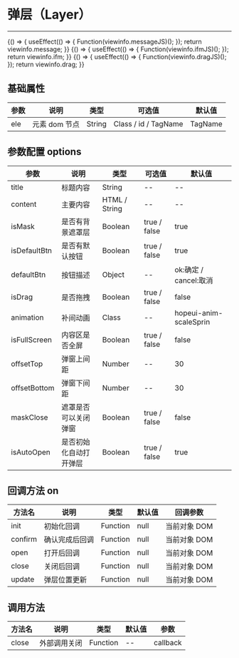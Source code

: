
# 弹层（Layer）

---

<Meta title="复用组件/弹层(Layer)" />

<Canvas>
    <Story
        name="通用"
        height="150px"
        parameters={{
            docs: {
                source: { code: `${viewinfo.message}${viewinfo.messageJS}` },
            },
        }}
    >
        {() => {
            useEffect(() => {
                Function(viewinfo.messageJS)();
            });
            return viewinfo.message;
        }}
    </Story>
</Canvas>

<Canvas>
    <Story
        name="iframe嵌套"
        height="150px"
        parameters={{
            docs: { source: { code: `${viewinfo.ifm}${viewinfo.ifmJS}` } },
        }}
    >
        {() => {
            useEffect(() => {
                Function(viewinfo.ifmJS)();
            });
            return viewinfo.ifm;
        }}
    </Story>
</Canvas>

<Canvas>
    <Story
        name="可拖拽"
        height="150px"
        parameters={{
            docs: { source: { code: `${viewinfo.drag}${viewinfo.dragJS}` } },
        }}
    >
        {() => {
            useEffect(() => {
                Function(viewinfo.dragJS)();
            });
            return viewinfo.drag;
        }}
    </Story>
</Canvas>

## 基础属性

| 参数 | 说明          | 类型   | 可选值               | 默认值  |
| ---- | ------------- | ------ | -------------------- | ------- |
| ele  | 元素 dom 节点 | String | Class / id / TagName | TagName |

## 参数配置 options

| 参数         | 说明                   | 类型          | 可选值       | 默认值                 |
| ------------ | ---------------------- | ------------- | ------------ | ---------------------- |
| title        | 标题内容               | String        | --           | --                     |
| content      | 主要内容               | HTML / String | --           | --                     |
| isMask       | 是否有背景遮罩层       | Boolean       | true / false | true                   |
| isDefaultBtn | 是否有默认按钮         | Boolean       | true / false | true                   |
| defaultBtn   | 按钮描述               | Object        | --           | ok:确定 / cancel:取消  |
| isDrag       | 是否拖拽               | Boolean       | true / false | false                  |
| animation    | 补间动画               | Class         | --           | hopeui-anim-scaleSprin |
| isFullScreen | 内容区是否全屏         | Boolean       | true / false | false                  |
| offsetTop    | 弹窗上间距             | Number        | --           | 30                     |
| offsetBottom | 弹窗下间距             | Number        | --           | 30                     |
| maskClose    | 遮罩是否可以关闭弹窗   | Boolean       | true / false | false                  |
| isAutoOpen   | 是否初始化自动打开弹层 | Boolean       | true / false | true                   |

## 回调方法 on

| 方法名  | 说明           | 类型     | 默认值 | 回调参数     |
| ------- | -------------- | -------- | ------ | ------------ |
| init    | 初始化回调     | Function | null   | 当前对象 DOM |
| confirm | 确认完成后回调 | Function | null   | 当前对象 DOM |
| open    | 打开后回调     | Function | null   | 当前对象 DOM |
| close   | 关闭后回调     | Function | null   | 当前对象 DOM |
| update   | 弹层位置更新     | Function | null   | 当前对象 DOM |

## 调用方法

| 方法名 | 说明         | 类型     | 默认值 | 参数     |
| ------ | ------------ | -------- | ------ | -------- |
| close  | 外部调用关闭 | Function | --     | callback |
